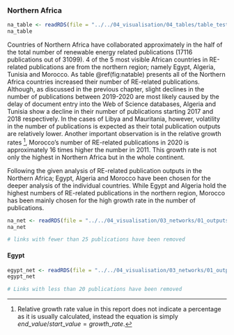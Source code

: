 ### Northern Africa 



```r
na_table <- readRDS(file = "../../04_visualisation/04_tables/table_test.Rds")
na_table
```

Countries of Northern Africa have collaborated approximately in the half of the 
total number of renewable energy related publications (17116 publications out of 31099).
4 of the 5 most visible African countries in RE-related publications are from the 
northern region; namely Egypt, Algeria, Tunisia and Morocco. As table \@ref(fig:natable) 
presents all of the Northern Africa countries increased their number of RE-related
publications. Although, as discussed in the previous chapter, slight declines in the 
number of publications between 2019-2020 are most likely caused by the delay of 
document entry into the Web of Science databases, Algeria and Tunisia show a 
decline in their number of publications starting 2017 and 2018 respectively. In the
cases of Libya and Mauritania, however, volatility in the number of publications 
is expected as their total publication outputs are relatively lower. Another 
important observation is in the relative growth rates [^3211], Morocco's number of 
RE-related publications in 2020 is approximately 16 times higher the number in 2011. 
This growth rate is not only the highest in Northern Africa but in the whole continent. 

Following the given analysis of RE-related publication outputs in the Northern Africa; 
Egypt, Algeria and Morocco have been chosen for the deeper analysis of the individual countries. 
While Egypt and Algeria hold the highest numbers of RE-related publications in the northern
region, Morocco has been mainly chosen for the high growth rate in the number of publications.



```r
na_net <- readRDS(file = "../../04_visualisation/03_networks/01_outputs/na_net.Rds")
na_net
```
```r
# links with fewer than 25 publications have been removed
```


#### Egypt




```r
egypt_net <- readRDS(file = "../../04_visualisation/03_networks/01_outputs/egypt_net.Rds")
egypt_net

```
```r
# Links with less than 20 publications have been removed
```



[^3211]: Relative growth rate value in this report does not indicate a percentage as
it is usually calculated, instead the equation is simply $end\_value/start\_value = growth\_rate$.